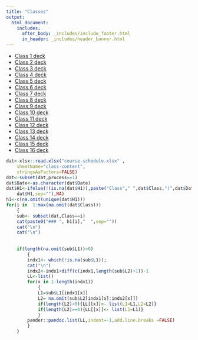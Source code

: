 ```yaml
---
title: "Classes"
output: 
  html_document:
    includes:
      after_body: _includes/include_footer.html
      in_header: _includes/header_banner.html 
---
```






<!--
rmarkdown::render_site("classes.Rmd")# build website
-->


* [Class 1 deck](pdfs/FA-2018-Module-01.pdf)
* [Class 2 deck](pdfs/FA-2018-Class-02.pdf)
* [Class 3 deck](pdfs/FA-2018-Class-03.pdf)
* [Class 4 deck](pdfs/FA-2018-Class-04.pdf)
* [Class 5 deck](pdfs/FA-2018-Class-05.pdf)
* [Class 6 deck](pdfs/FA-2018-Class-06.pdf)
* [Class 7 deck](pdfs/FA-2018-Class-07.pdf)
* [Class 8 deck](pdfs/FA-2018-Class-08.pdf)
* [Class 9 deck](pdfs/FA-2018-Class-09.pdf)
* [Class 10 deck](pdfs/FA-2018-Class-10.pdf)
* [Class 11 deck](pdfs/FA-2018-Class-11.pdf)
* [Class 12 deck](pdfs/FA-2018-Class-12.pdf)
* [Class 13 deck](pdfs/FA-2018-Class-13.pdf)
* [Class 14 deck](pdfs/FA-2018-Class-14.pdf)
* [Class 15 deck](pdfs/FA-2018-Class-15.pdf)
* [Class 16 deck](pdfs/FA-2018-Class-16.pdf)


```r
dat<-xlsx::read.xlsx("course-schedule.xlsx" ,
    sheetName="class-content",
    stringsAsFactors=FALSE)
dat<-subset(dat,process==1)
dat$Date<-as.character(dat$Date)
dat$H1<-ifelse(!(is.na(dat$H1)),paste("Class"," ",dat$Class,"(",dat$Date,"): ",
    dat$H1,sep=""),NA)
h1<-c(na.omit(unique(dat$H1)))
for(i in  1:max(na.omit(dat$Class)))
    {
    sub<- subset(dat,Class==i) 
    cat(paste0("### ", h1[i],"  ",sep=""))
    cat("\n")
    cat("\n")
    
    
    if(length(na.omit(sub$L1))>0)
        {
        indx1<- which(!is.na(sub$L1));    
        cat("\n")
        indx2<-indx1+diff(c(indx1,length(sub$L2)+1))-1
        LL<-list()
        for(x in 1:length(indx1))
            {
            L1=sub$L1[indx1[x]]
            L2= na.omit(sub$L2[indx1[x]:indx2[x]])
            if(length(L2)>0){LL[[x]]<- list(L1=L1,L2=L2)}
            if(length(L2)==0){LL[[x]]<- list(L1=L1)}
            }
        pander::pandoc.list(LL,indent=-1,add.line.breaks =FALSE)
        } 
    }

 
    
    
    
```

<!--

1. Fisheries management overview
    1. Public trust resource
    2. North American conservation model
    3. Fishery types
2. Governance and management process
    1. State
        1. Inland freshwater 
        2. Marine (shellfish, resident fish)
    2. Multistate (mobile interjurisdictional fisheries) 
        1. Inland freshwater
        2. Marine
    3. Diadromous
        1. State
        2. interjurisdictional
    4. Tribal
3. Fisheries and management types
4. Population dynamics
5. Management objectives
    1. HW-creating objectives
-->
